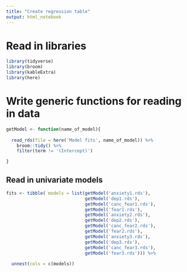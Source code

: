 ```yaml
---
title: "Create regression table"
output: html_notebook
---
```


# Read in libraries

```r

library(tidyverse)
library(broom)
library(kableExtra)
library(here)

```


# Write generic functions for reading in data 

```r

getModel <- function(name_of_model){
  
  read_rds(file = here('Model fits', name_of_model)) %>%
    broom::tidy() %>%
    filter(term != '(Intercept)')

}

```

## Read in univariate models

```r

fits <- tibble( models = list(getModel('anxiety1.rds'),
                              getModel('dep1.rds'),
                              getModel('canc_fear1.rds'),
                              getModel('fear1.rds'),
                              getModel('anxiety2.rds'),
                              getModel('dep2.rds'),
                              getModel('canc_fear2.rds'),
                              getModel('fear2.rds'),
                              getModel('anxiety3.rds'),
                              getModel('dep3.rds'),
                              getModel('canc_fear3.rds'),
                              getModel('fear3.rds'))) %>%
                              
  unnest(cols = c(models))


```
